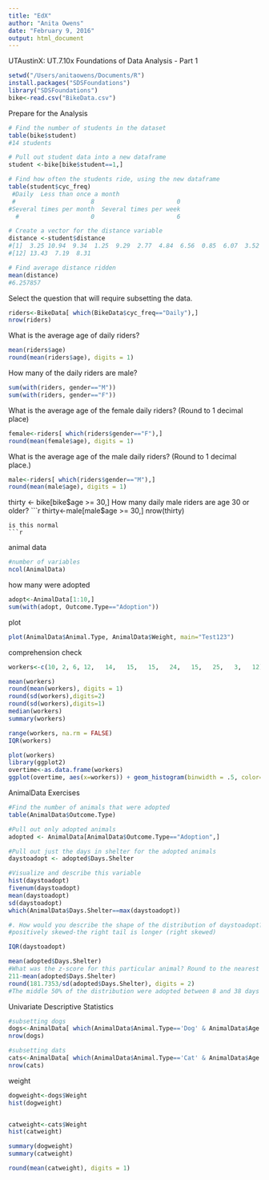 ```yaml
---
title: "EdX"
author: "Anita Owens"
date: "February 9, 2016"
output: html_document
---
```

UTAustinX: UT.7.10x Foundations of Data Analysis - Part 1
```r
setwd("/Users/anitaowens/Documents/R")
install.packages("SDSFoundations")
library("SDSFoundations")
bike<-read.csv("BikeData.csv")
```
Prepare for the Analysis
```r
# Find the number of students in the dataset
table(bike$student)
#14 students

# Pull out student data into a new dataframe
student <-bike[bike$student==1,]

# Find how often the students ride, using the new dataframe
table(student$cyc_freq)
 #Daily  Less than once a month 
 #                     8                       0 
#Several times per month  Several times per week 
  #                    0                       6 

# Create a vector for the distance variable
distance <-student$distance
#[1]  3.25 10.94  9.34  1.25  9.29  2.77  4.84  6.56  0.85  6.07  3.52
#[12] 13.43  7.19  8.31

# Find average distance ridden
mean(distance)
#6.257857

```
Select the question that will require subsetting the data.
```r
riders<-BikeData[ which(BikeData$cyc_freq=="Daily"),]
nrow(riders)
```

What is the average age of daily riders? 
```r
mean(riders$age)
round(mean(riders$age), digits = 1)
```
How many of the daily riders are male?
```r
sum(with(riders, gender=="M"))
sum(with(riders, gender=="F"))
```
What is the average age of the female daily riders? (Round to 1 decimal place)
```r
female<-riders[ which(riders$gender=="F"),]
round(mean(female$age), digits = 1)
```
 What is the average age of the male daily riders? (Round to 1 decimal place.)
 
```r
male<-riders[ which(riders$gender=="M"),]
round(mean(male$age), digits = 1)
```
 thirty <- bike[bike$age >= 30,]
 How many daily male riders are age 30 or older?
 ```r
thirty<-male[male$age >= 30,]
nrow(thirty)
```
is this normal
```r

```
animal data
```r
#number of variables
ncol(AnimalData)
```
how many were adopted
```r
adopt<-AnimalData[1:10,]
sum(with(adopt, Outcome.Type=="Adoption"))
```
plot
```r
plot(AnimalData$Animal.Type, AnimalData$Weight, main="Test123")

```
comprehension check
```r
workers<-c(10, 2, 6, 12,   14,   15,   15,   24,   15,   25,   3,   12)

mean(workers)
round(mean(workers), digits = 1)
round(sd(workers),digits=2)
round(sd(workers),digits=1)
median(workers)
summary(workers)

range(workers, na.rm = FALSE)
IQR(workers)

plot(workers)
library(ggplot2)
overtime<-as.data.frame(workers)
ggplot(overtime, aes(x=workers)) + geom_histogram(binwidth = .5, color="black", fill="white") + geom_vline(aes(xintercept=mean(overtime, na.rm=T)), color="red", linetype="dashed", size=1)
```
AnimalData Exercises
```r
#Find the number of animals that were adopted
table(AnimalData$Outcome.Type)

#Pull out only adopted animals
adopted <- AnimalData[AnimalData$Outcome.Type=="Adoption",]

#Pull out just the days in shelter for the adopted animals
daystoadopt <- adopted$Days.Shelter

#Visualize and describe this variable
hist(daystoadopt)
fivenum(daystoadopt)
mean(daystoadopt)
sd(daystoadopt)
which(AnimalData$Days.Shelter==max(daystoadopt))

#. How would you describe the shape of the distribution of daystoadopt?
#positively skewed-the right tail is longer (right skewed)

IQR(daystoadopt)

mean(adopted$Days.Shelter)
#What was the z-score for this particular animal? Round to the nearest TWO decimal places.
211-mean(adopted$Days.Shelter)
round(181.7353/sd(adopted$Days.Shelter), digits = 2)
#The middle 50% of the distribution were adopted between 8 and 38 days
```
Univariate Descriptive Statistics
```r
#subsetting dogs
dogs<-AnimalData[ which(AnimalData$Animal.Type=='Dog' & AnimalData$Age.Intake >= 1),]
nrow(dogs)

#subsetting dats
cats<-AnimalData[ which(AnimalData$Animal.Type=='Cat' & AnimalData$Age.Intake >= 1),]
nrow(cats)
```
weight
```r
dogweight<-dogs$Weight
hist(dogweight)


catweight<-cats$Weight
hist(catweight)

summary(dogweight)
summary(catweight)

round(mean(catweight), digits = 1)
```

